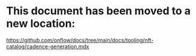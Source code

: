 # This document has been moved to a new location:

https://github.com/onflow/docs/tree/main/docs/tooling/nft-catalog/cadence-generation.mdx
